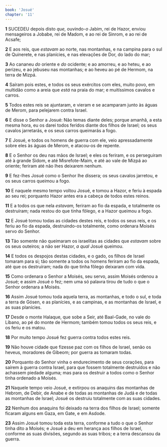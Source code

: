 ```yaml
---
book: 'Josué'
chapter: '11'
---
```


**1** SUCEDEU depois disto _que,_ ouvindo-_o_ Jabim, rei de Hazor, enviou mensageiros a Jobabe, rei de Madom, e ao rei de Sinrom, e ao rei de Acsafe;

**2** E aos reis, que _estavam_ ao norte, nas montanhas, e na campina para o sul de Quinerete, e nas planícies, e nas elevações de Dor, do lado do mar;

**3** Ao cananeu _do_ oriente e _do_ ocidente; e ao amorreu, e ao heteu, e ao perizeu, e ao jebuseu nas montanhas; e ao heveu ao pé de Hermom, na terra de Mizpá.

**4** Saíram pois estes, e todos os seus exércitos com eles, muito povo, em multidão como a areia que _está_ na praia do mar; e muitíssimos cavalos e carros.

**5** Todos estes reis se ajuntaram, e vieram e se acamparam junto às águas de Merom, para pelejarem contra Israel.

**6** E disse o Senhor a Josué: Não temas diante deles; porque amanhã, a esta mesma hora, eu os darei todos feridos diante dos filhos de Israel; os seus cavalos jarretarás, e os seus carros queimarás a fogo.

**7** E Josué, e todos os homens de guerra com ele, veio apressadamente sobre eles às águas de Merom, e atacou-os de repente.

**8** E o Senhor os deu nas mãos de Israel; e eles os feriram, e os perseguiram até à grande Sidom, e até Misrefote-Maim, e até ao vale de Mizpá ao oriente; feriram até não lhes deixarem nenhum.

**9** E fez-lhes Josué como o Senhor lhe dissera; os seus cavalos jarretou, e os seus carros queimou a fogo.

**10** E naquele mesmo tempo voltou Josué, e tomou a Hazor, e feriu à espada ao seu rei; porquanto Hazor antes era a cabeça de todos estes reinos.

**11** E a todos os que nela _estavam,_ feriram ao fio da espada, e totalmente os destruíram; nada restou do que tinha fôlego, e a Hazor queimou a fogo.

**12** E Josué tomou todas as cidades destes reis, e todos os seus reis, e os feriu ao fio da espada, destruindo-os totalmente, como ordenara Moisés servo do Senhor.

**13** Tão somente não queimaram os israelitas as cidades que _estavam_ sobre os seus outeiros; a não ser Hazor, _a qual_ Josué queimou.

**14** E todos os despojos destas cidades, e o gado, os filhos de Israel tomaram para si; tão somente a todos os homens feriram ao fio da espada, até que os destruíram; nada do que tinha fôlego deixaram com vida.

**15** Como ordenara o Senhor a Moisés, seu servo, assim Moisés ordenou a Josué; e assim Josué o fez; nem uma só palavra tirou de tudo o que o Senhor ordenara a Moisés.

**16** Assim Josué tomou toda aquela terra, as montanhas, e todo o sul, e toda a terra de Gósen, e as planícies, e as campinas, e as montanhas de Israel, e as suas planícies.

**17** Desde o monte Halaque, que sobe a Seir, até Baal-Gade, no vale do Líbano, ao pé do monte de Hermom; também tomou todos os seus reis, e os feriu e os matou.

**18** Por muito tempo Josué fez guerra contra todos estes reis.

**19** Não houve cidade que fizesse paz com os filhos de Israel, senão os heveus, moradores de Gibeom; por guerra as tomaram todas.

**20** Porquanto do Senhor vinha o endurecimento de seus corações, para saírem à guerra contra Israel, para que fossem totalmente destruídos e não achassem piedade alguma; mas para os destruir a todos como o Senhor tinha ordenado a Moisés.

**21** Naquele tempo veio Josué, e extirpou os anaquins das montanhas de Hebrom, de Debir, de Anabe e de todas as montanhas de Judá e de todas as montanhas de Israel; Josué os destruiu totalmente com as suas cidades.

**22** Nenhum dos anaquins foi deixado na terra dos filhos de Israel; somente ficaram alguns em Gaza, em Gate, e em Asdode.

**23** Assim Josué tomou toda esta terra, conforme a tudo o que o Senhor tinha dito a Moisés; e Josué a deu em herança aos filhos de Israel, conforme as suas divisões, segundo as suas tribos; e a terra descansou da guerra.
